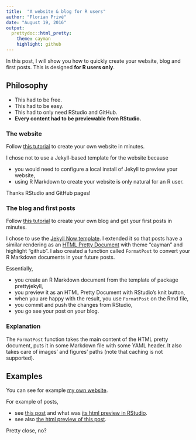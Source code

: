 ```yaml
---
title:  "A website & blog for R users"
author: "Florian Privé"
date: "August 19, 2016"
output: 
  prettydoc::html_pretty:
    theme: cayman
    highlight: github
---
```


In this post, I will show you how to quickly create your website, blog and first posts. This is designed __for R users only__.

## Philosophy

- This had to be free.
- This had to be easy.
- This had to only need RStudio and GitHub.
- __Every content had to be previewable from RStudio.__

### The website

Follow [this tutorial](https://github.com/privefl/rmarkdown-website-template#make-your-website-with-r-markdown-in-minutes) to create your own website in minutes.

I chose not to use a Jekyll-based template for the website because

- you would need to configure a local install of Jekyll to preview your website,
- using R Markdown to create your website is only natural for an R user.

Thanks RStudio and GitHub pages!

### The blog and first posts

Follow [this tutorial](https://github.com/privefl/jekyll-now-r-template#add-a-blog-to-your-website-in-minutes) to create your own blog and get your first posts in minutes.

I chose to use the [Jekyll Now template](https://github.com/barryclark/jekyll-now). I extended it so that posts have a similar rendering as an [HTML Pretty Document](http://statr.me/2016/08/creating-pretty-documents-with-the-prettydoc-package/) with theme "cayman" and highlight "github". I also created a function called `FormatPost` to convert your R Markdown documents in your future posts.

Essentially, 

- you create an R Markdown document from the template of package prettyjekyll,
- you preview it as an HTML Pretty Document with RStudio's knit button,
- when you are happy with the result, you use `FormatPost` on the Rmd file,
- you commit and push the changes from RStudio,
- you go see your post on your blog.

### Explanation

The `FormatPost` function takes the main content of the HTML pretty document, puts it in some Markdown file with some YAML header. It also takes care of images' and figures' paths (note that caching is not supported).

## Examples

You can see for example [my own website](https://privefl.github.io/).

For example of posts,

- see [this post](https://privefl.github.io/blog/R-package-primefactr/) and what was [its html preview in RStudio](https://htmlpreview.github.io/?https://github.com/privefl/blog/blob/gh-pages/_knitr/post-primefactr.html). 
- see also [the html preview of this post](https://htmlpreview.github.io/?https://github.com/privefl/blog/blob/gh-pages/_knitr/post-webpage-blog.html).

Pretty close, no?
